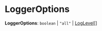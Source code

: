 
# LoggerOptions

 **LoggerOptions**: `boolean` \| `"all"` \| [LogLevel](types.ModulesSdkTypes.LogLevel.mdx)[]
